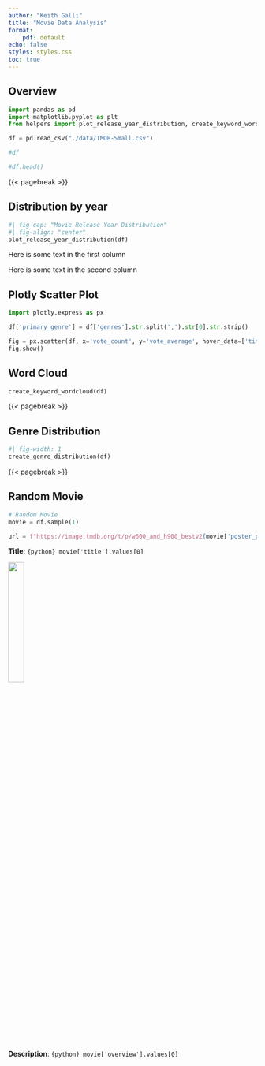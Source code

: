 ```yaml
---
author: "Keith Galli"
title: "Movie Data Analysis"
format:
    pdf: default
echo: false
styles: styles.css
toc: true
---
```


## Overview

```python
import pandas as pd
import matplotlib.pyplot as plt
from helpers import plot_release_year_distribution, create_keyword_wordcloud, create_genre_distribution

df = pd.read_csv("./data/TMDB-Small.csv")

#df

#df.head()
```
{{< pagebreak >}}

## Distribution by year
```python
#| fig-cap: "Movie Release Year Distribution"
#| fig-align: "center"
plot_release_year_distribution(df)
```

:::: {layout="[0.33, 0.66]"}

::: {#first-column}
Here is some text in the first column
:::

::: {#second-column .flushright data-latex=""}
Here is some text in the second column
:::

::::

::: {.content-visible when-format="html"}

## Plotly Scatter Plot

```python
import plotly.express as px

df['primary_genre'] = df['genres'].str.split(',').str[0].str.strip()

fig = px.scatter(df, x='vote_count', y='vote_average', hover_data=['title'], color='primary_genre', title='Vote Count vs Vote Average')
fig.show()
```

:::

## Word Cloud

```python
create_keyword_wordcloud(df)
```

{{< pagebreak >}}

## Genre Distribution

```python
#| fig-width: 1
create_genre_distribution(df)
```

{{< pagebreak >}}

## Random Movie

```python
# Random Movie
movie = df.sample(1)

url = f"https://image.tmdb.org/t/p/w600_and_h900_bestv2{movie['poster_path'].values[0]}"
```

**Title**: `{python} movie['title'].values[0]`

![](`{python} url`){width=25%}

**Description**: `{python} movie['overview'].values[0]`